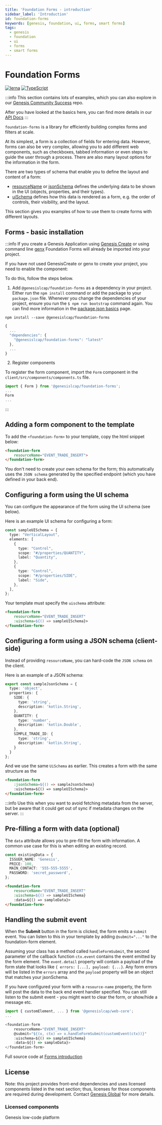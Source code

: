 ```yaml
---
title: 'Foundation Forms - introduction'
sidebar_label: 'Introduction'
id: foundation-forms
keywords: [genesis, foundation, ui, forms, smart forms]
tags:
  - genesis
  - foundation
  - ui
  - forms
  - smart forms
---
```


# Foundation Forms

[![lerna](https://img.shields.io/badge/maintained%20with-lerna-cc00ff.svg)](https://lerna.js.org/)
[![TypeScript](https://img.shields.io/badge/%3C%2F%3E-TypeScript-%230074c1.svg)](https://www.typescriptlang.org/)

:::info
This section contains lots of examples, which you can also explore in our [Genesis Community Success](https://github.com/genesiscommunitysuccess/form-examples) repo.

After you have looked at the basics here, you can find more details in our [API Docs](./docs/api/index.md)
:::

`foundation-forms` is a library for efficiently building complex forms and filters at scale.

At its simplest, a form is a collection of fields for entering data. However, forms can also be very complex, allowing you to add different web components, such as checkboxes, tabbed information or even steps to guide the user through a process. There are also many layout options for the information in the form.

There are two types of schema that enable you to define the layout and content of a form:

- [resourceName](/web/forms/docs/api/foundation-forms.filters.resourcename/?_highlight=resourcename) or [jsonSchema](https://learn.genesis.global/docs/web/forms/docs/api/foundation-forms.filters.jsonschema/?_highlight=jsonschema) defines the underlying data to be shown in the UI (objects, properties, and their types).
- [uiSchema](/web/forms/docs/api/foundation-forms.uischema/?_highlight=uischema#uischema-type) defines how this data is rendered as a form, e.g. the order of controls, their visibility, and the layout.

This section gives you examples of how to use them to create forms with different layouts.

## Forms - basic installation

:::info
If you create a Genesis Application using [Genesis Create](https://learn.genesis.global/docs/getting-started/quick-start/create-new-application/) or using command line [genx](https://learn.genesis.global/docs/getting-started/quick-start/new-project-using-genx/create-a-new-project/) Foundation Forms will already be imported into your project.

If you have not used GenesisCreate or genx to create your project, you need to enable the component:

To do this, follow the steps below.

1. Add `@genesislcap/foundation-forms` as a dependency in your project. Either run the `npm install` command or add the package to your `package.json` file. Whenever you change the dependencies of your project, ensure you run the `$ npm run bootstrap` command again. You can find more information in the [package.json basics](../../../web/basics/package-json-basics/) page.

```
npm install --save @genesislcap/foundation-forms
```

```javascript
{
  ...
  "dependencies": {
    "@genesislcap/foundation-forms": "latest"
  },
  ...
}
```

2. Register components

To register the form component, import the `Form` component in the `client/src/components/components.ts` file.

```ts
import { Form } from '@genesislcap/foundation-forms';
...
Form
...
```
:::

## Adding a form component to the template
To add the `<foundation-form>` to your template, copy the html snippet below:

```html
<foundation-form
    resourceName="EVENT_TRADE_INSERT">
</foundation-form>
```

You don't need to create your own schema for the form; this automatically uses the `JSON schema` generated by the specified endpoint (which you have defined in your back end). 

## Configuring a form using the UI schema

You can configure the appearance of the form using the UI schema (see below).

Here is an example UI schema for configuring a form:

```ts
const sampleUISchema = {
  type: "VerticalLayout",
  elements: [
    {
      type: "Control",
      scope: "#/properties/QUANTITY",
      label: "Quantity",
    },
    {
      type: "Control",
      scope: "#/properties/SIDE",
      label: "Side",
    },
  ],
};
```

Your template must specify the `uischema` attribute:

```html
<foundation-form
    resourceName="EVENT_TRADE_INSERT"
    :uischema=${() => sampleUISchema}>
</foundation-form>
```

## Configuring a form using a JSON schema (client-side)

Instead of providing `resourceName`, you can hard-code the `JSON schema` on the client.

Here is an example of a JSON schema:

```ts
export const sampleJsonSchema = {
  type: 'object',
  properties: {
    SIDE: {
      type: 'string',
      description: 'kotlin.String',
    },
    QUANTITY: {
      type: 'number',
      description: 'kotlin.Double',
    },
    SIMPLE_TRADE_ID: {
      type: 'string',
      description: 'kotlin.String',
    }
  }
};
```

And we use the same `UiSchema` as earlier. This creates a form with the same structure as the

```html
<foundation-form
    :jsonSchema=${() => sampleJsonSchema}
    :uischema=${() => sampleUISchema}>
</foundation-form>
```

:::info
Use this when you want to avoid fetching metadata from the server, but be aware that it could get out of sync if metadata changes on the server.
:::

## Pre-filling a form with data (optional)

The `data` attribute allows you to pre-fill the form with information. A common use case for this is when editing an existing record.

```ts
const existingData = {
  ISSUER_NAME: 'Genesis',
  PRICE: 100,
  MAIN_CONTACT: '555-555-5555',
  PASSWORD: 'secret_password',
};
```

```html
<foundation-form
    resourceName="EVENT_TRADE_INSERT"
    :uischema=${() => sampleUISchema}
    :data=${() => sampleData}>
</foundation-form>
```

## Handling the submit event

When the **Submit** button in the form is clicked, the form emits a `submit` event. You can listen to this in your template by adding `@submit="..."` to the foundation-form element.

Assuming your class has a method called `handleFormSubmit`, the second parameter of the callback function `ctx.event` contains the event emitted by the form element. The `event.detail` property will contain a payload of the form state that looks like `{ errors: [...], payload: {...}`. Any form errors will be listed in the `errors` array and the `payload` property will be an object that matches your jsonSchema.

If you have configured your form with a `resource-name` property, the form will post the data to the back end event handler specified. You can still listen to the submit event - you might want to clear the form, or show/hide a message etc.

```ts
import { customElement, ... } from '@genesislcap/web-core';
...

<foundation-form
    resourceName="EVENT_TRADE_INSERT"
    @submit="${(x, ctx) => x.handleFormSubmit(customEvent(ctx))}"
    :uischema=${() => sampleUISchema}
    :data=${() => sampleData}>
</foundation-form>
```

Full source code at [Forms introduction](https://github.com/genesiscommunitysuccess/form-examples/tree/main/client/src/routes/forms-introduction)

## License

Note: this project provides front-end dependencies and uses licensed components listed in the next section; thus, licenses for those components are required during development. Contact [Genesis Global](https://genesis.global/contact-us/) for more details.

### Licensed components
Genesis low-code platform
